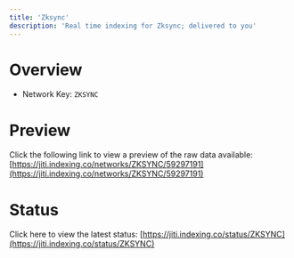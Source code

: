 ```yaml
---
title: 'Zksync'
description: 'Real time indexing for Zksync; delivered to you'
---
```


# Overview
- Network Key: `ZKSYNC`

# Preview
Click the following link to view a preview of the raw data available: [https://jiti.indexing.co/networks/ZKSYNC/59297191](https://jiti.indexing.co/networks/ZKSYNC/59297191)

# Status
Click here to view the latest status: [https://jiti.indexing.co/status/ZKSYNC](https://jiti.indexing.co/status/ZKSYNC)
